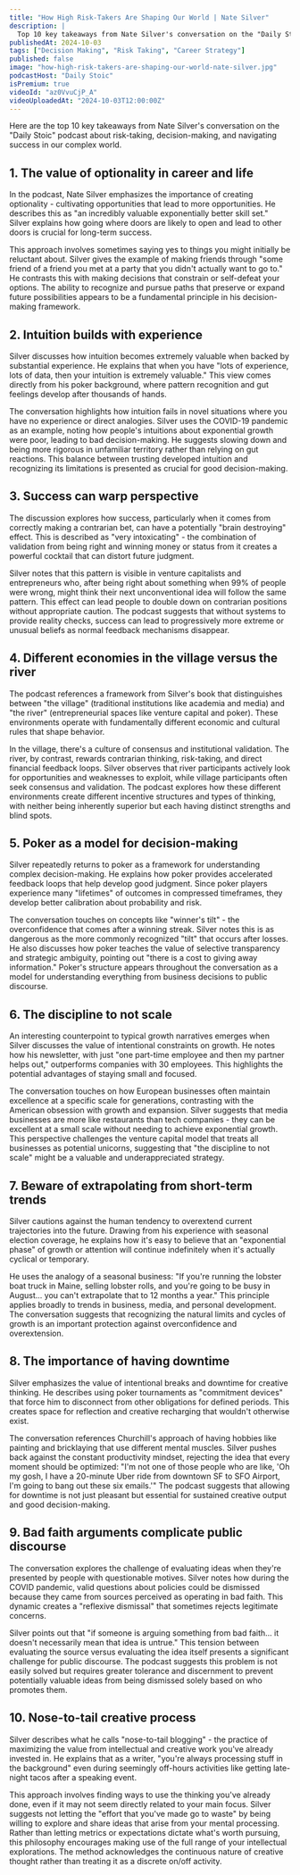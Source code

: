 ```yaml
---
title: "How High Risk-Takers Are Shaping Our World | Nate Silver"
description: |
  Top 10 key takeaways from Nate Silver's conversation on the "Daily Stoic" podcast about risk-taking, decision-making, and navigating success in our complex world.
publishedAt: 2024-10-03
tags: ["Decision Making", "Risk Taking", "Career Strategy"]
published: false
image: "how-high-risk-takers-are-shaping-our-world-nate-silver.jpg"
podcastHost: "Daily Stoic"
isPremium: true
videoId: "az0VvuCjP_A"
videoUploadedAt: "2024-10-03T12:00:00Z"
---
```



<PodcastSummaryPageLayout frontmatter={frontmatter}>

Here are the top 10 key takeaways from Nate Silver's conversation on the "Daily Stoic" podcast about risk-taking, decision-making, and navigating success in our complex world.

## 1. The value of optionality in career and life

In the podcast, Nate Silver emphasizes the importance of creating optionality - cultivating opportunities that lead to more opportunities. He describes this as "an incredibly valuable exponentially better skill set." Silver explains how going where doors are likely to open and lead to other doors is crucial for long-term success.

This approach involves sometimes saying yes to things you might initially be reluctant about. Silver gives the example of making friends through "some friend of a friend you met at a party that you didn't actually want to go to." He contrasts this with making decisions that constrain or self-defeat your options. The ability to recognize and pursue paths that preserve or expand future possibilities appears to be a fundamental principle in his decision-making framework.

## 2. Intuition builds with experience

Silver discusses how intuition becomes extremely valuable when backed by substantial experience. He explains that when you have "lots of experience, lots of data, then your intuition is extremely valuable." This view comes directly from his poker background, where pattern recognition and gut feelings develop after thousands of hands.

The conversation highlights how intuition fails in novel situations where you have no experience or direct analogies. Silver uses the COVID-19 pandemic as an example, noting how people's intuitions about exponential growth were poor, leading to bad decision-making. He suggests slowing down and being more rigorous in unfamiliar territory rather than relying on gut reactions. This balance between trusting developed intuition and recognizing its limitations is presented as crucial for good decision-making.

## 3. Success can warp perspective

The discussion explores how success, particularly when it comes from correctly making a contrarian bet, can have a potentially "brain destroying" effect. This is described as "very intoxicating" - the combination of validation from being right and winning money or status from it creates a powerful cocktail that can distort future judgment.

Silver notes that this pattern is visible in venture capitalists and entrepreneurs who, after being right about something when 99% of people were wrong, might think their next unconventional idea will follow the same pattern. This effect can lead people to double down on contrarian positions without appropriate caution. The podcast suggests that without systems to provide reality checks, success can lead to progressively more extreme or unusual beliefs as normal feedback mechanisms disappear.

## 4. Different economies in the village versus the river

The podcast references a framework from Silver's book that distinguishes between "the village" (traditional institutions like academia and media) and "the river" (entrepreneurial spaces like venture capital and poker). These environments operate with fundamentally different economic and cultural rules that shape behavior.

In the village, there's a culture of consensus and institutional validation. The river, by contrast, rewards contrarian thinking, risk-taking, and direct financial feedback loops. Silver observes that river participants actively look for opportunities and weaknesses to exploit, while village participants often seek consensus and validation. The podcast explores how these different environments create different incentive structures and types of thinking, with neither being inherently superior but each having distinct strengths and blind spots.

## 5. Poker as a model for decision-making

Silver repeatedly returns to poker as a framework for understanding complex decision-making. He explains how poker provides accelerated feedback loops that help develop good judgment. Since poker players experience many "lifetimes" of outcomes in compressed timeframes, they develop better calibration about probability and risk.

The conversation touches on concepts like "winner's tilt" - the overconfidence that comes after a winning streak. Silver notes this is as dangerous as the more commonly recognized "tilt" that occurs after losses. He also discusses how poker teaches the value of selective transparency and strategic ambiguity, pointing out "there is a cost to giving away information." Poker's structure appears throughout the conversation as a model for understanding everything from business decisions to public discourse.

## 6. The discipline to not scale

An interesting counterpoint to typical growth narratives emerges when Silver discusses the value of intentional constraints on growth. He notes how his newsletter, with just "one part-time employee and then my partner helps out," outperforms companies with 30 employees. This highlights the potential advantages of staying small and focused.

The conversation touches on how European businesses often maintain excellence at a specific scale for generations, contrasting with the American obsession with growth and expansion. Silver suggests that media businesses are more like restaurants than tech companies - they can be excellent at a small scale without needing to achieve exponential growth. This perspective challenges the venture capital model that treats all businesses as potential unicorns, suggesting that "the discipline to not scale" might be a valuable and underappreciated strategy.

## 7. Beware of extrapolating from short-term trends

Silver cautions against the human tendency to overextend current trajectories into the future. Drawing from his experience with seasonal election coverage, he explains how it's easy to believe that an "exponential phase" of growth or attention will continue indefinitely when it's actually cyclical or temporary.

He uses the analogy of a seasonal business: "If you're running the lobster boat truck in Maine, selling lobster rolls, and you're going to be busy in August... you can't extrapolate that to 12 months a year." This principle applies broadly to trends in business, media, and personal development. The conversation suggests that recognizing the natural limits and cycles of growth is an important protection against overconfidence and overextension.

## 8. The importance of having downtime

Silver emphasizes the value of intentional breaks and downtime for creative thinking. He describes using poker tournaments as "commitment devices" that force him to disconnect from other obligations for defined periods. This creates space for reflection and creative recharging that wouldn't otherwise exist.

The conversation references Churchill's approach of having hobbies like painting and bricklaying that use different mental muscles. Silver pushes back against the constant productivity mindset, rejecting the idea that every moment should be optimized: "I'm not one of those people who are like, 'Oh my gosh, I have a 20-minute Uber ride from downtown SF to SFO Airport, I'm going to bang out these six emails.'" The podcast suggests that allowing for downtime is not just pleasant but essential for sustained creative output and good decision-making.

## 9. Bad faith arguments complicate public discourse

The conversation explores the challenge of evaluating ideas when they're presented by people with questionable motives. Silver notes how during the COVID pandemic, valid questions about policies could be dismissed because they came from sources perceived as operating in bad faith. This dynamic creates a "reflexive dismissal" that sometimes rejects legitimate concerns.

Silver points out that "if someone is arguing something from bad faith... it doesn't necessarily mean that idea is untrue." This tension between evaluating the source versus evaluating the idea itself presents a significant challenge for public discourse. The podcast suggests this problem is not easily solved but requires greater tolerance and discernment to prevent potentially valuable ideas from being dismissed solely based on who promotes them.

## 10. Nose-to-tail creative process

Silver describes what he calls "nose-to-tail blogging" - the practice of maximizing the value from intellectual and creative work you've already invested in. He explains that as a writer, "you're always processing stuff in the background" even during seemingly off-hours activities like getting late-night tacos after a speaking event.

This approach involves finding ways to use the thinking you've already done, even if it may not seem directly related to your main focus. Silver suggests not letting the "effort that you've made go to waste" by being willing to explore and share ideas that arise from your mental processing. Rather than letting metrics or expectations dictate what's worth pursuing, this philosophy encourages making use of the full range of your intellectual explorations. The method acknowledges the continuous nature of creative thought rather than treating it as a discrete on/off activity.

</PodcastSummaryPageLayout>
